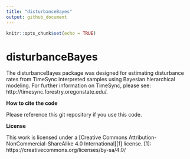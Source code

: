 ```yaml
---
title: "disturbanceBayes"
output: github_document
---
```


```r
knitr::opts_chunk$set(echo = TRUE)
```

# disturbanceBayes

The disturbanceBayes package was designed for estimating disturbance rates from TimeSync interpreted samples using Bayesian hierarchical modeling. For further information on TimeSync, please see: http://timesync.forestry.oregonstate.edu/.

**How to cite the code**

Please reference this git repository if you use this code.

**License**

This work is licensed under a [Creative Commons Attribution-NonCommercial-ShareAlike 4.0 International][1] license.
[1]: https://creativecommons.org/licenses/by-sa/4.0/
